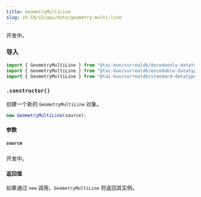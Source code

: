 ```yaml
---
title: GeometryMultiLine
slug: zh-CN/v2/api/data/geometry-multi-line
---
```



开发中。

### 导入

```ts
import { GeometryMultiLine } from "@tai-kun/surrealdb/decodeonly-datatypes";
import { GeometryMultiLine } from "@tai-kun/surrealdb/encodable-datatypes";
import { GeometryMultiLine } from "@tai-kun/surrealdb/standard-datatypes";
```

### `.constructor()`

创建一个新的 `GeometryMultiLine` 对象。

```ts
new GeometryMultiLine(source);
```

#### 参数

##### `source`

开发中。

#### 返回值

如果通过 `new` 调用，`GeometryMultiLine` 将返回其实例。
